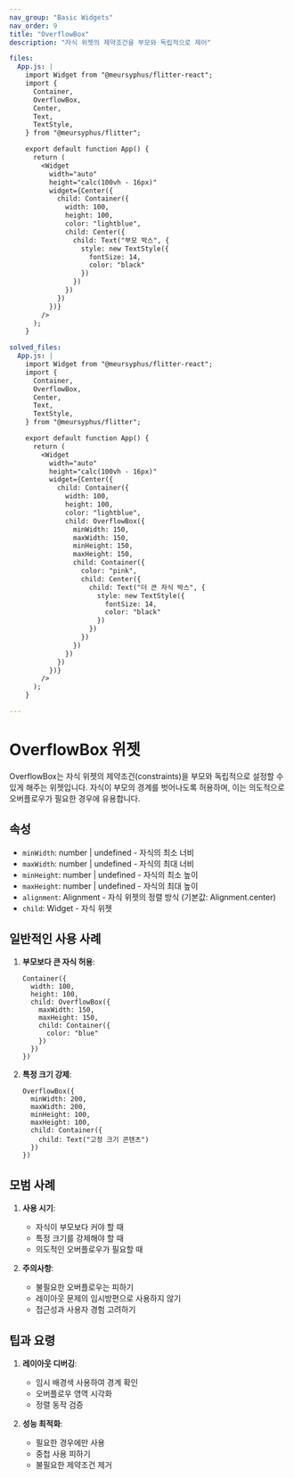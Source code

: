 ```yaml
---
nav_group: "Basic Widgets"
nav_order: 9
title: "OverflowBox"
description: "자식 위젯의 제약조건을 부모와 독립적으로 제어"

files:
  App.js: |
    import Widget from "@meursyphus/flitter-react";
    import {
      Container,
      OverflowBox,
      Center,
      Text,
      TextStyle,
    } from "@meursyphus/flitter";

    export default function App() {
      return (
        <Widget
          width="auto"
          height="calc(100vh - 16px)"
          widget={Center({
            child: Container({
              width: 100,
              height: 100,
              color: "lightblue",
              child: Center({
                child: Text("부모 박스", {
                  style: new TextStyle({
                    fontSize: 14,
                    color: "black"
                  })
                })
              })
            })
          })}
        />
      );
    }

solved_files:
  App.js: |
    import Widget from "@meursyphus/flitter-react";
    import {
      Container,
      OverflowBox,
      Center,
      Text,
      TextStyle,
    } from "@meursyphus/flitter";

    export default function App() {
      return (
        <Widget
          width="auto"
          height="calc(100vh - 16px)"
          widget={Center({
            child: Container({
              width: 100,
              height: 100,
              color: "lightblue",
              child: OverflowBox({
                minWidth: 150,
                maxWidth: 150,
                minHeight: 150,
                maxHeight: 150,
                child: Container({
                  color: "pink",
                  child: Center({
                    child: Text("더 큰 자식 박스", {
                      style: new TextStyle({
                        fontSize: 14,
                        color: "black"
                      })
                    })
                  })
                })
              })
            })
          })}
        />
      );
    }

---
```


# OverflowBox 위젯

OverflowBox는 자식 위젯의 제약조건(constraints)을 부모와 독립적으로 설정할 수 있게 해주는 위젯입니다. 자식이 부모의 경계를 벗어나도록 허용하며, 이는 의도적으로 오버플로우가 필요한 경우에 유용합니다.

## 속성

- `minWidth`: number | undefined - 자식의 최소 너비
- `maxWidth`: number | undefined - 자식의 최대 너비
- `minHeight`: number | undefined - 자식의 최소 높이
- `maxHeight`: number | undefined - 자식의 최대 높이
- `alignment`: Alignment - 자식 위젯의 정렬 방식 (기본값: Alignment.center)
- `child`: Widget - 자식 위젯

## 일반적인 사용 사례

1. **부모보다 큰 자식 허용**:
   ```tsx
   Container({
     width: 100,
     height: 100,
     child: OverflowBox({
       maxWidth: 150,
       maxHeight: 150,
       child: Container({
         color: "blue"
       })
     })
   })
   ```

2. **특정 크기 강제**:
   ```tsx
   OverflowBox({
     minWidth: 200,
     maxWidth: 200,
     minHeight: 100,
     maxHeight: 100,
     child: Container({
       child: Text("고정 크기 콘텐츠")
     })
   })
   ```

## 모범 사례

1. **사용 시기**:
   - 자식이 부모보다 커야 할 때
   - 특정 크기를 강제해야 할 때
   - 의도적인 오버플로우가 필요할 때

2. **주의사항**:
   - 불필요한 오버플로우는 피하기
   - 레이아웃 문제의 임시방편으로 사용하지 않기
   - 접근성과 사용자 경험 고려하기

## 팁과 요령

1. **레이아웃 디버깅**:
   - 임시 배경색 사용하여 경계 확인
   - 오버플로우 영역 시각화
   - 정렬 동작 검증

2. **성능 최적화**:
   - 필요한 경우에만 사용
   - 중첩 사용 피하기
   - 불필요한 제약조건 제거
